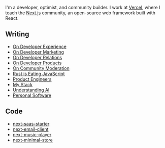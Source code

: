 
<NameTransition />

I'm a developer, optimist, and community builder. I work at [Vercel](/work), where I teach the [Next.js](/n/stack) community, an open-source web framework built with React.

## Writing

- [On Developer Experience](/n/dx)
- [On Developer Marketing](/n/developer-marketing)
- [On Developer Relations](/n/devrel)
- [On Developer Products](/n/devtools)
- [On Community Moderation](/n/moderation)
- [Rust is Eating JavaScript](/n/rust)
- [Product Engineers](/n/product-engineers)
- [My Stack](/n/stack)
- [Understanding AI](/n/ai)
- [Personal Software](/n/personal-software)

## Code

- [next-saas-starter](https://github.com/leerob/next-saas-starter)
- [next-email-client](https://github.com/leerob/next-email-client)
- [next-music-player](https://github.com/leerob/next-music-player)
- [next-minimal-store](https://github.com/leerob/next-minimal-store)
